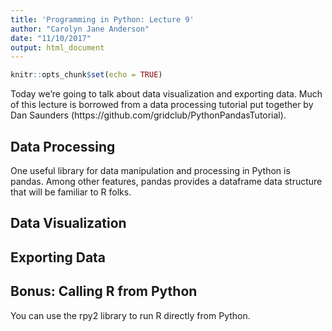 ```yaml
---
title: 'Programming in Python: Lecture 9'
author: "Carolyn Jane Anderson"
date: "11/10/2017"
output: html_document
---
```


```r
knitr::opts_chunk$set(echo = TRUE)
```

Today we're going to talk about data visualization and exporting data. Much of this lecture is borrowed from a data processing tutorial put together by Dan Saunders (https://github.com/gridclub/PythonPandasTutorial).

<h2>Data Processing</h2>

One useful library for data manipulation and processing in Python is pandas. Among other features, pandas provides a dataframe data structure that will be familiar to R folks.


<h2>Data Visualization</h2>

<h2>Exporting Data</h2>

<h2>Bonus: Calling R from Python</h2>

You can use the rpy2 library to run R directly from Python.

